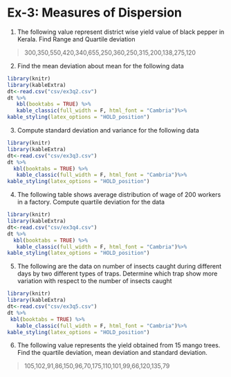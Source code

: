 # Ex-3: Measures of Dispersion

1.  The following value represent district wise yield value of black pepper in Kerala. Find Range and Quartile deviation

> 300,350,550,420,340,655,250,360,250,315,200,138,275,120

2.  Find the mean deviation about mean for the following data

```{r ex32, echo=FALSE,warning=FALSE,results='asis'}
library(knitr)
library(kableExtra)
dt<-read.csv("csv/ex3q2.csv")
dt %>%
   kbl(booktabs = TRUE) %>% 
   kable_classic(full_width = F, html_font = "Cambria")%>%
kable_styling(latex_options = "HOLD_position")
```

3.  Compute standard deviation and variance for the following data

```{r ex33, echo=FALSE,warning=FALSE,results='asis'}
library(knitr)
library(kableExtra)
dt<-read.csv("csv/ex3q3.csv")
dt %>%
  kbl(booktabs = TRUE) %>%
   kable_classic(full_width = F, html_font = "Cambria")%>%
kable_styling(latex_options = "HOLD_position")
```  


4.  The following table shows average distribution of wage of 200 workers in a factory. Compute quartile deviation for the data  
```{r ex34, echo=FALSE,warning=FALSE,results='asis'}
library(knitr)
library(kableExtra)
dt<-read.csv("csv/ex3q4.csv")
dt %>%
  kbl(booktabs = TRUE) %>%
   kable_classic(full_width = F, html_font = "Cambria")%>%
kable_styling(latex_options = "HOLD_position")
```  


5.  The following are the data on number of insects caught during different days by two different types of traps. Determine which trap show more variation with respect to the number of insects caught  

```{r ex35, echo=FALSE,warning=FALSE,results='asis'}
library(knitr)
library(kableExtra)
dt<-read.csv("csv/ex3q5.csv")
dt %>%
 kbl(booktabs = TRUE) %>%
   kable_classic(full_width = F, html_font = "Cambria")%>%
kable_styling(latex_options = "HOLD_position")
```  

6.  The following value represents the yield obtained from 15 mango trees. Find the quartile deviation, mean deviation and standard deviation.

> 105,102,91,86,150,96,70,175,110,101,99,66,120,135,79
